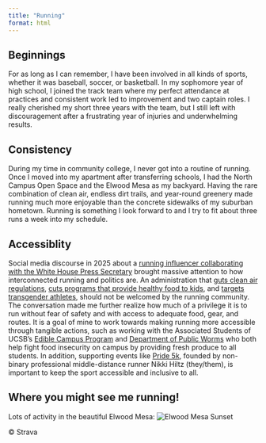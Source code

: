 ```yaml
---
title: "Running"
format: html
---
```


## Beginnings

For as long as I can remember, I have been involved in all kinds of sports, whether it was baseball, soccer, or basketball. In my sophomore year of high school, I joined the track team where my perfect attendance at practices and consistent work led to improvement and two captain roles. I really cherished my short three years with the team, but I still left with discouragement after a frustrating year of injuries and underwhelming results.

## Consistency

During my time in community college, I never got into a routine of running. Once I moved into my apartment after transferring schools, I had the North Campus Open Space and the Elwood Mesa as my backyard. Having the rare combination of clean air, endless dirt trails, and year-round greenery made running much more enjoyable than the concrete sidewalks of my suburban hometown. Running is something I look forward to and I try to fit about three runs a week into my schedule. 

## Accessiblity

Social media discourse in 2025 about a [running influencer collaborating with the White House Press Secretary](https://www.thecut.com/article/tiktok-controversy-kate-mackz-karoline-leavitt-interview.html){target="_blank"} brought massive attention to how interconnected running and politics are. An administration that [guts clean air regulations](https://www.pbs.org/newshour/politics/epa-head-announces-sweeping-plan-to-revoke-dozens-of-environmental-regulations){target="_blank"}, [cuts programs that provide healthy food to kids](https://www.edweek.org/policy-politics/trump-admin-cuts-program-that-brought-local-food-to-school-cafeterias/2025/03){target="_blank"}, and [targets transgender athletes](https://williamsinstitute.law.ucla.edu/publications/impact-trans-sports-ban-eo/){target="_blank"}, should not be welcomed by the running community. The conversation made me further realize how much of a privilege it is to run without fear of safety and with access to adequate food, gear, and routes. It is a goal of mine to work towards making running more accessible through tangible actions, such as working with the Associated Students of UCSB's [Edible Campus Program](https://www.sustainability.ucsb.edu/giving/edible-campus-program){target="_blank"} and [Department of Public Worms](https://worms.as.ucsb.edu/){target="_blank"} who both help fight food insecurity on campus by providing fresh produce to all students. In addition, supporting events like [Pride 5k](https://www.instagram.com/pride5k/reels/?hl=en), founded by non-binary professional middle-distance runner Nikki Hiltz (they/them), is important to keep the sport accessible and inclusive to all. 

## Where you might see me running!

Lots of activity in the beautiful Elwood Mesa:
![Elwood Mesa Sunset](media/elwood_mesa.jpg)

&copy; Strava  

 <!-- Add script to the <head> of your page to load the embeddable map component -->
<script type="module" src="https://js.arcgis.com/embeddable-components/4.32/arcgis-embeddable-components.esm.js"></script>
<!-- Add custom element to <body> of your page -->
 <arcgis-embedded-map style="height:600px;width:700px;" item-id="49956827248648ed8a17a8a424492ccc" theme="light" legend-enabled portal-url="https://ucsb.maps.arcgis.com" ></arcgis-embedded-map>
 